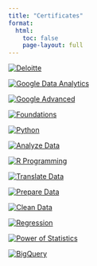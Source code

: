 ```yaml
---
title: "Certificates"
format:
  html:
    toc: false
    page-layout: full
---
```

<div class="image-gallery">

<!-- 🔶 HIGHLIGHTED CERTIFICATES -->
<a href="certificates/Deloitte_Certificate.jpg" data-lightbox="certs" data-title="Deloitte">
  <img src="certificates/Deloitte_Certificate.jpg" class="highlighted full-cert" alt="Deloitte">
</a>

<a href="certificates/Google Data Analytics.jpg" data-lightbox="certs" data-title="Google Data Analytics">
  <img src="certificates/Google Data Analytics.jpg" class="highlighted" alt="Google Data Analytics">
</a>

<a href="certificates/Google Advanced Data Analytics.jpg" data-lightbox="certs" data-title="Google Advanced">
  <img src="certificates/Google Advanced Data Analytics.jpg" class="highlighted" alt="Google Advanced">
</a>

<!-- 🔹 OTHER CERTIFICATES -->
<a href="certificates/Foundations of Data Science.jpg" data-lightbox="certs" data-title="Foundations">
  <img src="certificates/Foundations of Data Science.jpg" alt="Foundations">
</a>

<a href="certificates/Get Started with Python.jpg" data-lightbox="certs" data-title="Python">
  <img src="certificates/Get Started with Python.jpg" alt="Python">
</a>

<a href="certificates/Analyze Data to Answer Questions.jpg" data-lightbox="certs" data-title="Analyze Data">
  <img src="certificates/Analyze Data to Answer Questions.jpg" alt="Analyze Data">
</a>

<a href="certificates/Data Analysis with R Programming.jpg" data-lightbox="certs" data-title="R Programming">
  <img src="certificates/Data Analysis with R Programming.jpg" alt="R Programming">
</a>

<a href="certificates/Go Beyond the Numbers- Translate Data into Insights.jpg" data-lightbox="certs" data-title="Translate Data">
  <img src="certificates/Go Beyond the Numbers- Translate Data into Insights.jpg" alt="Translate Data">
</a>

<a href="certificates/Prepare Data for Exploration.jpg" data-lightbox="certs" data-title="Prepare Data">
  <img src="certificates/Prepare Data for Exploration.jpg" alt="Prepare Data">
</a>

<a href="certificates/Process Data from Dirty to Clean.jpg" data-lightbox="certs" data-title="Clean Data">
  <img src="certificates/Process Data from Dirty to Clean.jpg" alt="Clean Data">
</a>

<a href="certificates/Regression Analysis- Simplify Complex Data Relationships.jpg" data-lightbox="certs" data-title="Regression">
  <img src="certificates/Regression Analysis- Simplify Complex Data Relationships.jpg" alt="Regression">
</a>

<a href="certificates/The Power of Statistics.jpg" data-lightbox="certs" data-title="Power of Statistics">
  <img src="certificates/The Power of Statistics.jpg" alt="Power of Statistics">
</a>

<a href="certificates/Working with BigQuery.jpg" data-lightbox="certs" data-title="BigQuery">
  <img src="certificates/Working with BigQuery.jpg" alt="BigQuery">
</a>

<!-- (Add the rest here similarly) -->

</div>
